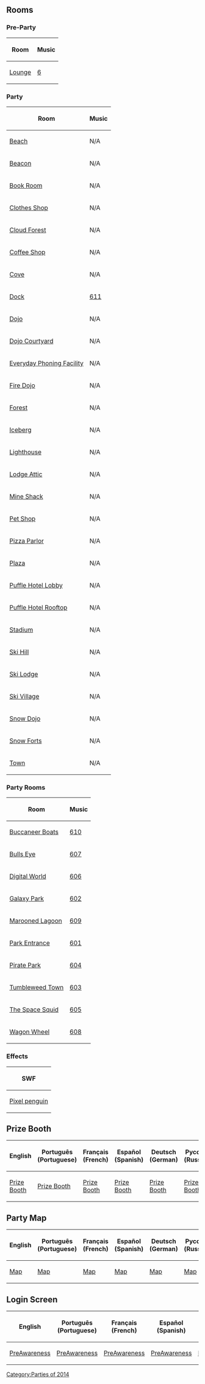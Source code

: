 

==Rooms==
===Pre-Party===
<center>
{|class="wikitable" border="1"
!Room
!Music
|-
|[[Media:TheFair2014PreLounge.swf|Lounge]]||[[Media:Music6.swf|6]]
|}
</center>

===Party===
<center>
{|class="wikitable" border="1"
!Room!!Music
|-
|[[Media:TheFair2014Beach.swf|Beach]]||N/A
|-
|[[Media:TheFair2014Beacon.swf|Beacon]]||N/A
|-
|[[Media:TheFair2014Book.swf|Book Room]]||N/A
|-
|[[Media:TheFair2014Shop.swf|Clothes Shop]]||N/A
|-
|[[Media:TheFair2014CloudForest.swf|Cloud Forest]]||N/A
|-
|[[Media:TheFair2014Coffee.swf|Coffee Shop]]||N/A
|-
|[[Media:TheFair2014Cove.swf|Cove]]||N/A
|-
|[[Media:TheFair2014Dock.swf|Dock]]||[[Media:Music611.swf|611]]
|-
|[[Media:TheFair2014Dojo.swf|Dojo]]||N/A
|-
|[[Media:TheFair2014DojoCourtyard.swf|Dojo Courtyard]]||N/A
|-
|[[Media:TheFair2014EverydayPhoningFacility.swf|Everyday Phoning Facility]]||N/A
|-
|[[Media:TheFair2014DojoFire.swf|Fire Dojo]]||N/A
|-
|[[Media:TheFair2014Forest.swf|Forest]]||N/A
|-
|[[Media:TheFair2014Iceberg.swf|Iceberg]]||N/A
|-
|[[Media:TheFair2014Light.swf|Lighthouse]]||N/A
|-
|[[Media:UltimateJamAttic.swf|Lodge Attic]]||N/A
|-
|[[Media:TheFair2014Shack.swf|Mine Shack]]||N/A
|-
|[[Media:TheFair2014Pet.swf|Pet Shop]]||N/A
|-
|[[Media:TheFair2014Pizza.swf|Pizza Parlor]]||N/A
|-
|[[Media:TheFair2014Plaza.swf|Plaza]]||N/A
|-
|[[Media:TheFair2014HotelLobby.swf|Puffle Hotel Lobby]]||N/A
|-
|[[Media:TheFair2014Roof.swf|Puffle Hotel Rooftop]]||N/A
|-
|[[Media:TheFair2014Rink.swf|Stadium]]||N/A
|-
|[[Media:TheFair2014SkiHill.swf|Ski Hill]]||N/A
|-
|[[Media:TheFair2014Lodge.swf|Ski Lodge]]||N/A
|-
|[[Media:TheFair2014Village.swf|Ski Village]]||N/A
|-
|[[Media:TheFair2014DojoSnow.swf|Snow Dojo]]||N/A
|-
|[[Media:TheFair2014Forts.swf|Snow Forts]]||N/A
|-
|[[Media:RoomsTown-TheFair2014.swf|Town]]||N/A
|}
</center>

===Party Rooms===
<center>
{|class="wikitable" border="1"
!Room
!Music
|-
|[[Media:TheFair2014Party10.swf|Buccaneer Boats]]||[[Media:Music610.swf|610]]
|-
|[[Media:TheFair2014Party7.swf|Bulls Eye]]||[[Media:Music607.swf|607]]
|-
|[[Media:TheFair2014Party6.swf|Digital World]]||[[Media:Music606.swf|606]]
|-
|[[Media:TheFair2014Party2.swf|Galaxy Park]]||[[Media:Music602.swf|602]]
|-
|[[Media:TheFair2014Party9.swf|Marooned Lagoon]]||[[Media:Music609.swf|609]]
|-
|[[Media:TheFair2014Party1.swf|Park Entrance]]||[[Media:Music601.swf|601]]
|-
|[[Media:TheFair2014Party4.swf|Pirate Park]]||[[Media:Music604.swf|604]]
|-
|[[Media:TheFair2014Party3.swf|Tumbleweed Town]]||[[Media:Music603.swf|603]]
|-
|[[Media:TheFair2014Party5.swf|The Space Squid]]||[[Media:Music605.swf|605]]
|-
|[[Media:TheFair2014Party8.swf|Wagon Wheel]]||[[Media:Music608.swf|608]]
|}
</center>

===Effects===
<center>
{|class="wikitable" border="1"
!SWF
|-
|[[Media:RoomsEffectsPixelpenguin-TheFair2014.swf|Pixel penguin]]
|}
</center>

==Prize Booth==
<center>
{|class="wikitable" border="1"
!English
!Português (Portuguese)
!Français (French)
!Español (Spanish)
!Deutsch (German)
!Русский (Russian)
|-
|[[Media:TheFair2014PrizeBoothEN.swf|Prize Booth]]||[[Media:TheFair2014PrizeBoothPT.swf|Prize Booth]]||[[Media:TheFair2014PrizeBoothFR.swf|Prize Booth]]||[[Media:TheFair2014PrizeBoothES.swf|Prize Booth]]||[[Media:TheFair2014PrizeBoothDE.swf|Prize Booth]]||[[Media:TheFair2014PrizeBoothRU.swf|Prize Booth]]
|}
</center>

==Party Map==
<center>
{|class="wikitable" border="1"
!English
!Português (Portuguese)
!Français (French)
!Español (Spanish)
!Deutsch (German)
!Русский (Russian)
|-
|[[Media:TheFair2014PartyMapEN.swf|Map]]||[[Media:TheFair2014PartyMapPT.swf|Map]]||[[Media:TheFair2014PartyMapFR.swf|Map]]||[[Media:TheFair2014PartyMapES.swf|Map]]||[[Media:TheFair2014PartyMapDE.swf|Map]]||[[Media:TheFair2014PartyMapRU.swf|Map]]
|}
</center>

==Login Screen==
<center>
{|class="wikitable" border="1"
!English
!Português (Portuguese)
!Français (French)
!Español (Spanish)
!Deutsch (German)
!Русский (Russian)
|-
|[[Media:LoginScreen-ENFairPreAwareness.swf|PreAwareness]]||[[Media:LoginScreen-PTFairPreAwareness.swf|PreAwareness]]||[[Media:LoginScreen-FRFairPreAwareness.swf|PreAwareness]]||[[Media:LoginScreen-ESFairPreAwareness.swf|PreAwareness]]||[[Media:LoginScreen-DEFairPreAwareness.swf|PreAwareness]]||[[Media:LoginScreen-RUFairPreAwareness.swf|PreAwareness]]

|}
</center>
{{Parties}}

[[Category:Parties of 2014]]